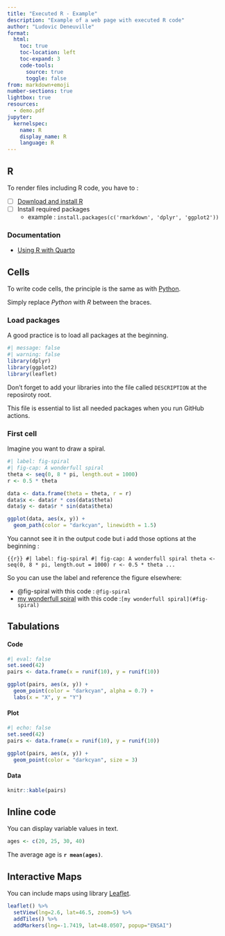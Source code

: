 ```yaml
---
title: "Executed R - Example"
description: "Example of a web page with executed R code"
author: "Ludovic Deneuville"
format:
  html:
    toc: true
    toc-location: left
    toc-expand: 3 
    code-tools:
      source: true
      toggle: false
from: markdown+emoji
number-sections: true
lightbox: true
resources:
  - demo.pdf
jupyter: 
  kernelspec: 
    name: R
    display_name: R
    language: R
---
```



## R

To render files including R code, you have to :

- [ ] [Download and install R](https://cloud.r-project.org/){target="_blank"}
- [ ] Install required packages
  - example : `install.packages(c('rmarkdown', 'dplyr', 'ggplot2'))`

### Documentation

- [Using R with Quarto](https://quarto.org/docs/computations/r.html){target="_blank"}


## Cells

To write code cells, the principle is the same as with [Python](python.qmd#cells).

Simply replace *Python* with *R* between the braces.

### Load packages

A good practice is to load all packages at the beginning.

```r
#| message: false
#| warning: false
library(dplyr)
library(ggplot2)
library(leaflet)
```

::: {.callout-important title="Deploy on GitHub pages"}
Don't forget to add your libraries into the file called `DESCRIPTION` at the reposiroty root.

This file is essential to list all needed packages when you run GitHub actions.
:::

### First cell

Imagine you want to draw a spiral.

```r
#| label: fig-spiral
#| fig-cap: A wonderfull spiral
theta <- seq(0, 8 * pi, length.out = 1000)
r <- 0.5 * theta

data <- data.frame(theta = theta, r = r)
data$x <- data$r * cos(data$theta)
data$y <- data$r * sin(data$theta)

ggplot(data, aes(x, y)) +
  geom_path(color = "darkcyan", linewidth = 1.5)
```

You cannot see it in the output code but i add those options at the beginning :

```{{r}}
#| label: fig-spiral
#| fig-cap: A wonderfull spiral
theta <- seq(0, 8 * pi, length.out = 1000)
r <- 0.5 * theta
...
```

So you can use the label and reference the figure elsewhere:

- @fig-spiral with this code : `@fig-spiral`
- [my wonderfull spiral](#fig-spiral) with this code :`[my wonderfull spiral](#fig-spiral)`



## Tabulations

::: {.panel-tabset .nav-pills}

#### Code

```r
#| eval: false
set.seed(42)
pairs <- data.frame(x = runif(10), y = runif(10))

ggplot(pairs, aes(x, y)) +
  geom_point(color = "darkcyan", alpha = 0.7) +
  labs(x = "X", y = "Y")
```
  
#### Plot

```r
#| echo: false
set.seed(42)
pairs <- data.frame(x = runif(10), y = runif(10))

ggplot(pairs, aes(x, y)) +
  geom_point(color = "darkcyan", size = 3)
```


#### Data

```r
knitr::kable(pairs)
```
:::




## Inline code

You can display variable values in text.

```r
ages <- c(20, 25, 30, 40)
```

The average age is **`r mean(ages)`**.


## Interactive Maps

You can include maps using library [Leaflet](https://leafletjs.com/){target="_blank"}.

```r
leaflet() %>%
  setView(lng=2.6, lat=46.5, zoom=5) %>%
  addTiles() %>%  
  addMarkers(lng=-1.7419, lat=48.0507, popup="ENSAI")
```
